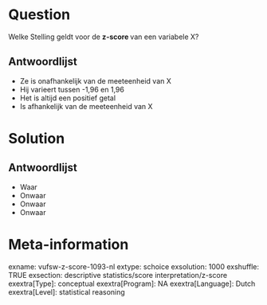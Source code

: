 Question
========
Welke Stelling geldt voor de **z-score ** van een variabele X?

Antwoordlijst
----------
* Ze is onafhankelijk van de meeteenheid van X
* Hij varieert tussen -1,96 en 1,96
* Het is altijd een positief getal
* Is afhankelijk van de meeteenheid van X

Solution
========

Antwoordlijst
----------
* Waar
* Onwaar
* Onwaar
* Onwaar

Meta-information
================
exname: vufsw-z-score-1093-nl
extype: schoice
exsolution: 1000
exshuffle: TRUE
exsection: descriptive statistics/score interpretation/z-score
exextra[Type]: conceptual
exextra[Program]: NA
exextra[Language]: Dutch
exextra[Level]: statistical reasoning


